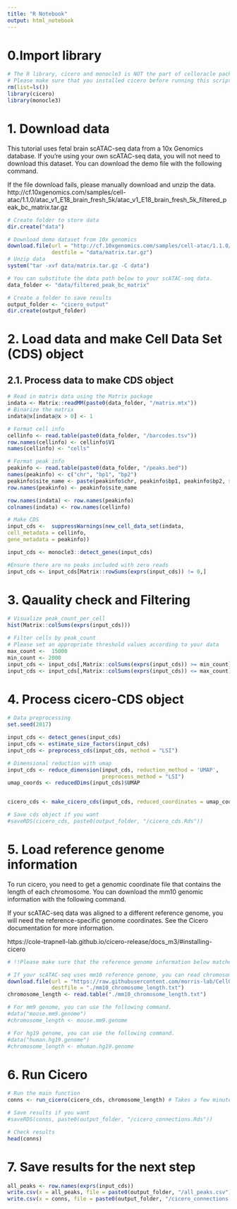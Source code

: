 ```yaml
---
title: "R Notebook"
output: html_notebook
---
```

# 0.Import library
```r
# The R library, cicero and monocle3 is NOT the part of celloracle package. Please install them yourself if you use this notebook.
# Please make sure that you installed cicero before running this script
rm(list=ls())
library(cicero)
library(monocle3)

```

# 1. Download data

This tutorial uses fetal brain scATAC-seq data from a 10x Genomics database. If you’re using your own scATAC-seq data, you will not need to download this dataset.
You can download the demo file with the following command.

If the file download fails, please manually download and unzip the data.
http://cf.10xgenomics.com/samples/cell-atac/1.1.0/atac_v1_E18_brain_fresh_5k/atac_v1_E18_brain_fresh_5k_filtered_peak_bc_matrix.tar.gz

```r
# Create folder to store data
dir.create("data")

# Download demo dataset from 10x genomics
download.file(url = "http://cf.10xgenomics.com/samples/cell-atac/1.1.0/atac_v1_E18_brain_fresh_5k/atac_v1_E18_brain_fresh_5k_filtered_peak_bc_matrix.tar.gz",
              destfile = "data/matrix.tar.gz")
# Unzip data
system("tar -xvf data/matrix.tar.gz -C data")
```

```r
# You can substitute the data path below to your scATAC-seq data.
data_folder <- "data/filtered_peak_bc_matrix"

# Create a folder to save results
output_folder <- "cicero_output"
dir.create(output_folder)
```


# 2. Load data and make Cell Data Set (CDS) object
## 2.1. Process data to make CDS object

```r
# Read in matrix data using the Matrix package
indata <- Matrix::readMM(paste0(data_folder, "/matrix.mtx"))
# Binarize the matrix
indata@x[indata@x > 0] <- 1

# Format cell info
cellinfo <- read.table(paste0(data_folder, "/barcodes.tsv"))
row.names(cellinfo) <- cellinfo$V1
names(cellinfo) <- "cells"

# Format peak info
peakinfo <- read.table(paste0(data_folder, "/peaks.bed"))
names(peakinfo) <- c("chr", "bp1", "bp2")
peakinfo$site_name <- paste(peakinfo$chr, peakinfo$bp1, peakinfo$bp2, sep="_")
row.names(peakinfo) <- peakinfo$site_name

row.names(indata) <- row.names(peakinfo)
colnames(indata) <- row.names(cellinfo)

# Make CDS
input_cds <-  suppressWarnings(new_cell_data_set(indata,
cell_metadata = cellinfo,
gene_metadata = peakinfo))

input_cds <- monocle3::detect_genes(input_cds)

#Ensure there are no peaks included with zero reads
input_cds <- input_cds[Matrix::rowSums(exprs(input_cds)) != 0,]
```

# 3. Qauality check and Filtering
```r
# Visualize peak_count_per_cell
hist(Matrix::colSums(exprs(input_cds)))
```

```r
# Filter cells by peak_count
# Please set an appropriate threshold values according to your data
max_count <-  15000
min_count <- 2000
input_cds <- input_cds[,Matrix::colSums(exprs(input_cds)) >= min_count]
input_cds <- input_cds[,Matrix::colSums(exprs(input_cds)) <= max_count]

```


# 4. Process cicero-CDS object

```r
# Data preprocessing
set.seed(2017)

input_cds <- detect_genes(input_cds)
input_cds <- estimate_size_factors(input_cds)
input_cds <- preprocess_cds(input_cds, method = "LSI")

# Dimensional reduction with umap
input_cds <- reduce_dimension(input_cds, reduction_method = 'UMAP',
                              preprocess_method = "LSI")
umap_coords <- reducedDims(input_cds)$UMAP


cicero_cds <- make_cicero_cds(input_cds, reduced_coordinates = umap_coords)

# Save cds object if you want
#saveRDS(cicero_cds, paste0(output_folder, "/cicero_cds.Rds"))

```

# 5. Load reference genome information

To run cicero, you need to get a genomic coordinate file that contains the length of each chromosome.
You can download the mm10 genomic information with the following command.

If your scATAC-seq data was aligned to a different reference genome, you will need the reference-specific genome coordinates. See the Cicero documentation for more information.

https://cole-trapnell-lab.github.io/cicero-release/docs_m3/#installing-cicero

```r
# !!Please make sure that the reference genome information below matches the reference genome of your scATAC-seq data.

# If your scATAC-seq uses mm10 reference genome, you can read chromosome length file with the following command.
download.file(url = "https://raw.githubusercontent.com/morris-lab/CellOracle/master/docs/demo_data/mm10_chromosome_length.txt",
              destfile = "./mm10_chromosome_length.txt")
chromosome_length <- read.table("./mm10_chromosome_length.txt")

# For mm9 genome, you can use the following command.
#data("mouse.mm9.genome")
#chromosome_length <- mouse.mm9.genome

# For hg19 genome, you can use the following command.
#data("human.hg19.genome")
#chromosome_length <- mhuman.hg19.genome


```

# 6. Run Cicero

```r
# Run the main function
conns <- run_cicero(cicero_cds, chromosome_length) # Takes a few minutes to run

# Save results if you want
#saveRDS(conns, paste0(output_folder, "/cicero_connections.Rds"))

# Check results
head(conns)
```

# 7. Save results for the next step

```r
all_peaks <- row.names(exprs(input_cds))
write.csv(x = all_peaks, file = paste0(output_folder, "/all_peaks.csv"))
write.csv(x = conns, file = paste0(output_folder, "/cicero_connections.csv"))

```
